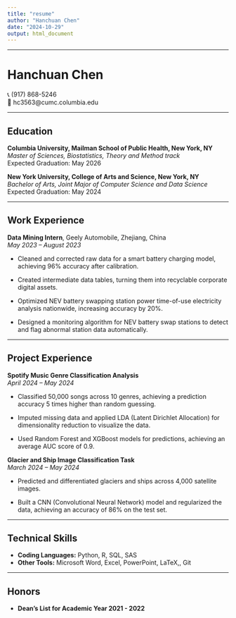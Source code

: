 ---
title: "resume"
author: "Hanchuan Chen"
date: "2024-10-29"
output: html_document
---

---

# Hanchuan Chen

📞 (917) 868-5246  
📧 hc3563@cumc.columbia.edu  

---

## Education

**Columbia University, Mailman School of Public Health, New York, NY**  
*Master of Sciences, Biostatistics, Theory and Method track*  
Expected Graduation: May 2026  

**New York University, College of Arts and Science, New York, NY**  
*Bachelor of Arts, Joint Major of Computer Science and Data Science*  
Expected Graduation: May 2024  

---

## Work Experience

**Data Mining Intern**, Geely Automobile, Zhejiang, China  
*May 2023 – August 2023*  

- Cleaned and corrected raw data for a smart battery charging model, achieving 96% accuracy after calibration.

- Created intermediate data tables, turning them into recyclable corporate digital assets.

- Optimized NEV battery swapping station power time-of-use electricity analysis nationwide, increasing accuracy by 20%.

- Designed a monitoring algorithm for NEV battery swap stations to detect and flag abnormal station data automatically.

---

## Project Experience

**Spotify Music Genre Classification Analysis**  
*April 2024 – May 2024*  

- Classified 50,000 songs across 10 genres, achieving a prediction accuracy 5 times higher than random guessing.

- Imputed missing data and applied LDA (Latent Dirichlet Allocation) for dimensionality reduction to visualize the data.

- Used Random Forest and XGBoost models for predictions, achieving an average AUC score of 0.9.

**Glacier and Ship Image Classification Task**  
*March 2024 – May 2024*  

- Predicted and differentiated glaciers and ships across 4,000 satellite images.

- Built a CNN (Convolutional Neural Network) model and regularized the data, achieving an accuracy of 86% on the test set.

---

## Technical Skills

- **Coding Languages:** Python, R, SQL, SAS
- **Other Tools:** Microsoft Word, Excel, PowerPoint, LaTeX,, Git

---

## Honors

- **Dean’s List for Academic Year 2021 - 2022**


